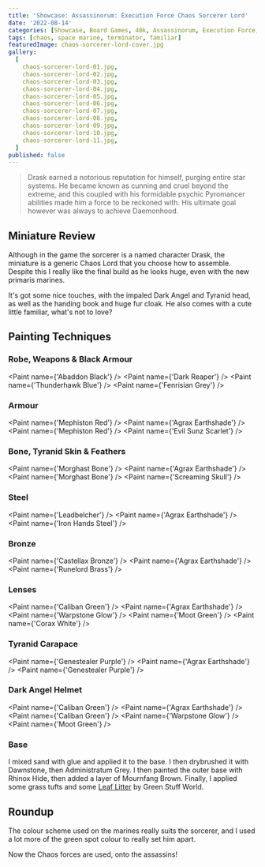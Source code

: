 ```yaml
---
title: 'Showcase: Assassinorum: Execution Force Chaos Sorcerer Lord'
date: '2022-08-14'
categories: [Showcase, Board Games, 40k, Assassinorum, Execution Force, Chaos]
tags: [chaos, space marine, terminator, familiar]
featuredImage: chaos-sorcerer-lord-cover.jpg
gallery:
  [
    chaos-sorcerer-lord-01.jpg,
    chaos-sorcerer-lord-02.jpg,
    chaos-sorcerer-lord-03.jpg,
    chaos-sorcerer-lord-04.jpg,
    chaos-sorcerer-lord-05.jpg,
    chaos-sorcerer-lord-06.jpg,
    chaos-sorcerer-lord-07.jpg,
    chaos-sorcerer-lord-08.jpg,
    chaos-sorcerer-lord-09.jpg,
    chaos-sorcerer-lord-10.jpg,
    chaos-sorcerer-lord-11.jpg,
  ]
published: false
---
```


> Drask earned a notorious reputation for himself, purging entire star systems. He became known as cunning and cruel
> beyond the extreme, and this coupled with his formidable psychic Pyromancer abilities made him a force to be
> reckoned with. His ultimate goal however was always to achieve Daemonhood.

## Miniature Review

Although in the game the sorcerer is a named character Drask, the miniature is a generic Chaos Lord that you choose
how to assemble. Despite this I really like the final build as he looks huge, even with the new primaris marines.

It's got some nice touches, with the impaled Dark Angel and Tyranid head, as well as the handing book and huge fur
cloak. He also comes with a cute little familiar, what's not to love?

## Painting Techniques

### Robe, Weapons & Black Armour
<Paint name={'Abaddon Black'} />
<Paint name={'Dark Reaper'} />
<Paint name={'Thunderhawk Blue'} />
<Paint name={'Fenrisian Grey'} />

### Armour
<Paint name={'Mephiston Red'} />
<Paint name={'Agrax Earthshade'} />
<Paint name={'Mephiston Red'} />
<Paint name={'Evil Sunz Scarlet'} />

### Bone, Tyranid Skin & Feathers
<Paint name={'Morghast Bone'} />
<Paint name={'Agrax Earthshade'} />
<Paint name={'Morghast Bone'} />
<Paint name={'Screaming Skull'} />

### Steel
<Paint name={'Leadbelcher'} />
<Paint name={'Agrax Earthshade'} />
<Paint name={'Iron Hands Steel'} />

### Bronze
<Paint name={'Castellax Bronze'} />
<Paint name={'Agrax Earthshade'} />
<Paint name={'Runelord Brass'} />

### Lenses
<Paint name={'Caliban Green'} />
<Paint name={'Agrax Earthshade'} />
<Paint name={'Warpstone Glow'} />
<Paint name={'Moot Green'} />
<Paint name={'Corax White'} />

### Tyranid Carapace
<Paint name={'Genestealer Purple'} />
<Paint name={'Agrax Earthshade'} />
<Paint name={'Genestealer Purple'} />

### Dark Angel Helmet
<Paint name={'Caliban Green'} />
<Paint name={'Agrax Earthshade'} />
<Paint name={'Caliban Green'} />
<Paint name={'Warpstone Glow'} />
<Paint name={'Moot Green'} />

### Base

I mixed sand with glue and applied it to the base. I then drybrushed it with Dawnstone, then Administratum Grey.
I then painted the outer base with Rhinox Hide, then added a layer of Mournfang Brown.
Finally, I applied some grass tufts and some
[Leaf Litter](http://www.greenstuffworld.com/en/model-leaves/277-leaf-scatter-litter-natural-leaves.html)
by Green Stuff World.

## Roundup

The colour scheme used on the marines really suits the sorcerer, and I used a lot more of the green spot colour to
really set him apart.

Now the Chaos forces are used, onto the assassins!